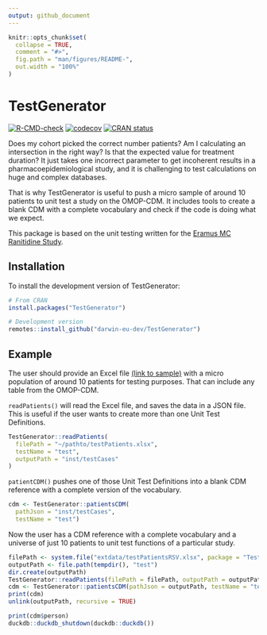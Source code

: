 ```yaml
---
output: github_document
---
```


<!-- README.md is generated from README.Rmd. Please edit that file -->

```r
knitr::opts_chunk$set(
  collapse = TRUE,
  comment = "#>",
  fig.path = "man/figures/README-",
  out.width = "100%"
)
```

# TestGenerator

<!-- badges: start -->
[![R-CMD-check](https://github.com/darwin-eu-dev/TestGenerator/actions/workflows/R-CMD-check.yaml/badge.svg)](https://github.com/darwin-eu-dev/TestGenerator/actions/workflows/R-CMD-check.yaml)
[![codecov](https://codecov.io/gh/darwin-eu-dev/TestGenerator/branch/main/graph/badge.svg)](https://codecov.io/gh/darwin-eu-dev/TestGenerator)
[![CRAN status](https://www.r-pkg.org/badges/version/TestGenerator)](https://CRAN.R-project.org/package=TestGenerator)
<!-- badges: end -->

Does my cohort picked the correct number patients? Am I calculating an intersection in the right way? Is that the expected value for treatment duration? It just takes one incorrect parameter to get incoherent results in a pharmacoepidemiological study, and it is challenging to test calculations on huge and complex databases. 

That is why TestGenerator is useful to push a micro sample of around 10 patients to unit test a study on the OMOP-CDM. It includes tools to create a blank CDM with a complete vocabulary and check if the code is doing what we expect. 

This package is based on the unit testing written for the [Eramus MC Ranitidine Study](https://github.com/mi-erasmusmc/RanitidineStudy/blob/master/unitTesting_README.md).

## Installation

To install the development version of TestGenerator:

```r
# From CRAN
install.packages("TestGenerator")

# Development version
remotes::install_github("darwin-eu-dev/TestGenerator")
```

## Example

The user should provide an Excel file [(link to sample)](https://github.com/darwin-eu-dev/TestGenerator/raw/main/inst/extdata/testPatientsRSV.xlsx) with a micro population of around 10 patients for testing purposes. That can include any table from the OMOP-CDM. 

`readPatients()` will read the Excel file, and saves the data in a JSON file. This is useful if the user wants to create more than one Unit Test Definitions. 

```r
TestGenerator::readPatients(
  filePath = "~/pathto/testPatients.xlsx",
  testName = "test",
  outputPath = "inst/testCases"
)

```

`patientCDM()` pushes one of those Unit Test Definitions into a blank CDM reference with a complete version of the vocabulary.

```r
cdm <- TestGenerator::patientsCDM(
  pathJson = "inst/testCases", 
  testName = "test")

```

Now the user has a CDM reference with a complete vocabulary and a universe of just 10 patients to unit test functions of a particular study. 

```r
filePath <- system.file("extdata/testPatientsRSV.xlsx", package = "TestGenerator")
outputPath <- file.path(tempdir(), "test")
dir.create(outputPath)
TestGenerator::readPatients(filePath = filePath, outputPath = outputPath)
cdm <- TestGenerator::patientsCDM(pathJson = outputPath, testName = "test")
print(cdm)
unlink(outputPath, recursive = TRUE)
```

```r
print(cdm$person)
duckdb::duckdb_shutdown(duckdb::duckdb())
```
